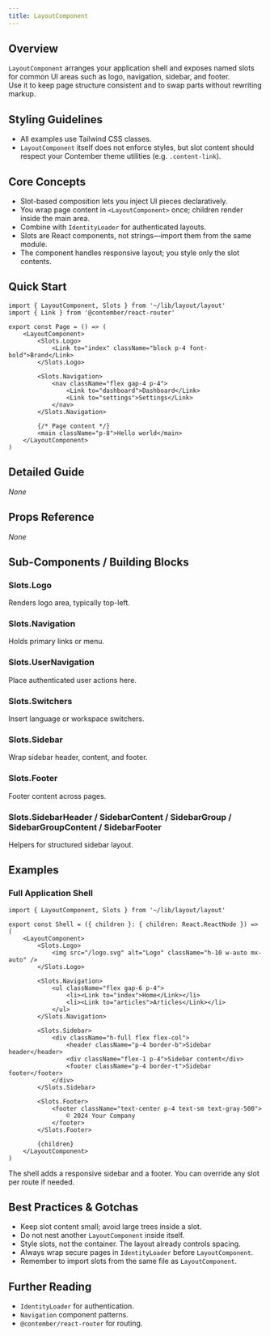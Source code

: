 ```yaml
---
title: LayoutComponent
---
```


<!-- Edited by human: false -->
<!-- Examples count: 3 -->
<!-- Source examples: 0 -->
<!-- Playground examples: 1 -->
<!-- External examples: 2 -->
<!-- Import examples: 3 -->

## Overview
`LayoutComponent` arranges your application shell and exposes named slots for common UI areas such as logo, navigation, sidebar, and footer.  
Use it to keep page structure consistent and to swap parts without rewriting markup.

## Styling Guidelines
* All examples use Tailwind CSS classes.  
* `LayoutComponent` itself does not enforce styles, but slot content should respect your Contember theme utilities (e.g. `.content-link`).

## Core Concepts
* Slot-based composition lets you inject UI pieces declaratively.
* You wrap page content in `<LayoutComponent>` once; children render inside the main area.
* Combine with `IdentityLoader` for authenticated layouts.
* Slots are React components, not strings—import them from the same module.
* The component handles responsive layout; you style only the slot contents.

## Quick Start
```tsx
import { LayoutComponent, Slots } from '~/lib/layout/layout'
import { Link } from '@contember/react-router'

export const Page = () => (
	<LayoutComponent>
		<Slots.Logo>
			<Link to="index" className="block p-4 font-bold">Brand</Link>
		</Slots.Logo>

		<Slots.Navigation>
			<nav className="flex gap-4 p-4">
				<Link to="dashboard">Dashboard</Link>
				<Link to="settings">Settings</Link>
			</nav>
		</Slots.Navigation>

		{/* Page content */}
		<main className="p-8">Hello world</main>
	</LayoutComponent>
)
```

## Detailed Guide
_None_

## Props Reference
_None_

## Sub-Components / Building Blocks
### Slots.Logo
Renders logo area, typically top-left.

### Slots.Navigation
Holds primary links or menu.

### Slots.UserNavigation
Place authenticated user actions here.

### Slots.Switchers
Insert language or workspace switchers.

### Slots.Sidebar
Wrap sidebar header, content, and footer.

### Slots.Footer
Footer content across pages.

### Slots.SidebarHeader / SidebarContent / SidebarGroup / SidebarGroupContent / SidebarFooter
Helpers for structured sidebar layout.

## Examples
### Full Application Shell
```tsx
import { LayoutComponent, Slots } from '~/lib/layout/layout'

export const Shell = ({ children }: { children: React.ReactNode }) => (
	<LayoutComponent>
		<Slots.Logo>
			<img src="/logo.svg" alt="Logo" className="h-10 w-auto mx-auto" />
		</Slots.Logo>

		<Slots.Navigation>
			<ul className="flex gap-6 p-4">
				<li><Link to="index">Home</Link></li>
				<li><Link to="articles">Articles</Link></li>
			</ul>
		</Slots.Navigation>

		<Slots.Sidebar>
			<div className="h-full flex flex-col">
				<header className="p-4 border-b">Sidebar header</header>
				<div className="flex-1 p-4">Sidebar content</div>
				<footer className="p-4 border-t">Sidebar footer</footer>
			</div>
		</Slots.Sidebar>

		<Slots.Footer>
			<footer className="text-center p-4 text-sm text-gray-500">
				© 2024 Your Company
			</footer>
		</Slots.Footer>

		{children}
	</LayoutComponent>
)
```
The shell adds a responsive sidebar and a footer. You can override any slot per route if needed.

## Best Practices & Gotchas
* Keep slot content small; avoid large trees inside a slot.
* Do not nest another `LayoutComponent` inside itself.
* Style slots, not the container. The layout already controls spacing.
* Always wrap secure pages in `IdentityLoader` before `LayoutComponent`.
* Remember to import slots from the same file as `LayoutComponent`.

## Further Reading
* `IdentityLoader` for authentication.
* `Navigation` component patterns.
* `@contember/react-router` for routing.

<!-- End of Generated Documentation -->